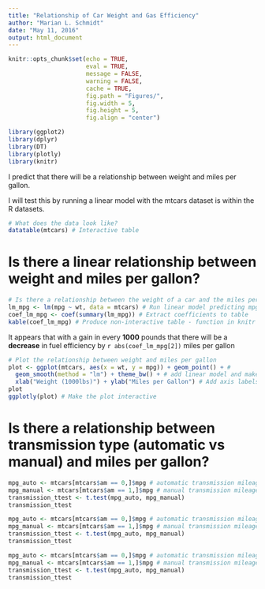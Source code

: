 ```yaml
---
title: "Relationship of Car Weight and Gas Efficiency"
author: "Marian L. Schmidt"
date: "May 11, 2016"
output: html_document
---
```


```r
knitr::opts_chunk$set(echo = TRUE, 
                      eval = TRUE, 
                      message = FALSE,
                      warning = FALSE,
                      cache = TRUE,
                      fig.path = "Figures/",
                      fig.width = 5, 
                      fig.height = 5,
                      fig.align = "center")
```


```r
library(ggplot2)
library(dplyr)
library(DT)
library(plotly)
library(knitr)
```


I predict that there will be a relationship between weight and miles per gallon.  

I will test this by running a linear model with the mtcars dataset is within the R datasets.

```r
# What does the data look like?
datatable(mtcars) # Interactive table 
```



# Is there a linear relationship between weight and miles per gallon?
```r
# Is there a relationship between the weight of a car and the miles per gallon?
lm_mpg <- lm(mpg ~ wt, data = mtcars) # Run linear model predicting mpg based on wt
coef_lm_mpg <- coef(summary(lm_mpg)) # Extract coefficients to table 
kable(coef_lm_mpg) # Produce non-interactive table - function in knitr
```

It appears that with a gain in every **1000** pounds that there will be a **decrease** in fuel efficiency by `r abs(coef_lm_mpg[2])` miles per gallon



```r
# Plot the relationship between weight and miles per gallon  
plot <- ggplot(mtcars, aes(x = wt, y = mpg)) + geom_point() + # 
  geom_smooth(method = "lm") + theme_bw() + # add linear model and make black and white
  xlab("Weight (1000lbs)") + ylab("Miles per Gallon") # Add axis labels  
plot 
ggplotly(plot) # Make the plot interactive
```

# Is there a relationship between transmission type (automatic vs manual) and miles per gallon?


```r
mpg_auto <- mtcars[mtcars$am == 0,]$mpg # automatic transmission mileage
mpg_manual <- mtcars[mtcars$am == 1,]$mpg # manual transmission mileage
transmission_ttest <- t.test(mpg_auto, mpg_manual)
transmission_ttest
```



```r
mpg_auto <- mtcars[mtcars$am == 0,]$mpg # automatic transmission mileage
mpg_manual <- mtcars[mtcars$am == 1,]$mpg # manual transmission mileage
transmission_ttest <- t.test(mpg_auto, mpg_manual)
transmission_ttest
```

```r
mpg_auto <- mtcars[mtcars$am == 0,]$mpg # automatic transmission mileage
mpg_manual <- mtcars[mtcars$am == 1,]$mpg # manual transmission mileage
transmission_ttest <- t.test(mpg_auto, mpg_manual)
transmission_ttest
```


